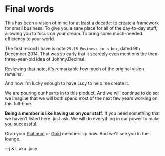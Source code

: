 # Final words

This has been a vision of mine for at least a decade: to create a framework for small business. To give you a sane place for all of the day-to-day stuff, allowing you to focus on your dream. To bring some much-needed efficiency to your world.

The first record I have is note `25.15 Business in a box`, dated 9th December 2014. That was so early that it scarcely even mentions the then-three-year-old idea of Johnny.Decimal.

Reviewing [that note](/25.15-business-in-a-box.txt), it's remarkable how much of the original vision remains.

And now I'm lucky enough to have Lucy to help me create it.

We are pouring our hearts in to this product. And we will continue to do so: we imagine that we will both spend most of the next few years working on this full-time.

**Being a member is like having us on your staff**. If you need something that we haven't listed here: just ask. We will do everything in our power to make you successful.

Grab your [Platinum](#) or [Gold](#) membership now. And we'll see you in the lounge.

--j & l, aka. jucy
